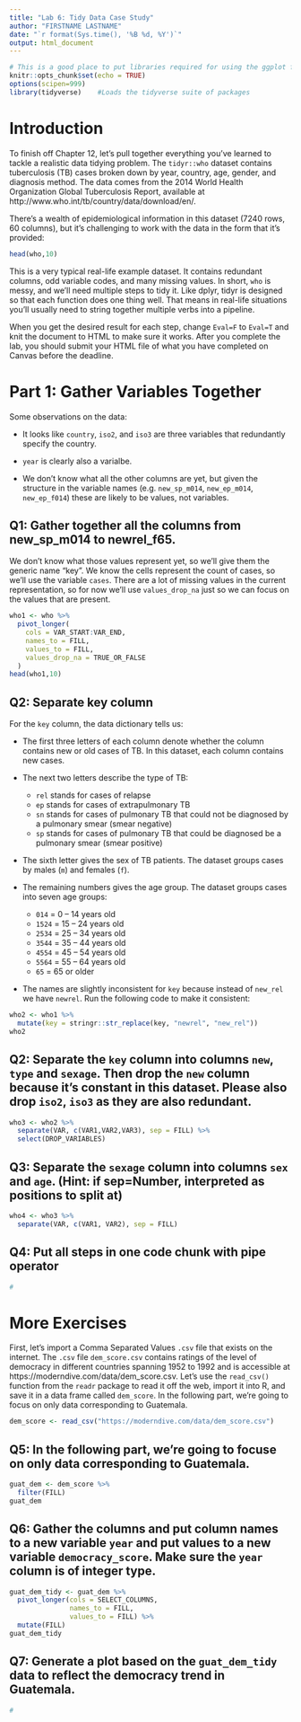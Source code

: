```yaml
---
title: "Lab 6: Tidy Data Case Study"
author: "FIRSTNAME LASTNAME"
date: "`r format(Sys.time(), '%B %d, %Y')`"
output: html_document
---
```


```r
# This is a good place to put libraries required for using the ggplot function
knitr::opts_chunk$set(echo = TRUE)
options(scipen=999)
library(tidyverse)    #Loads the tidyverse suite of packages
```

# Introduction

To finish off Chapter 12, let’s pull together everything you’ve learned to tackle a realistic data tidying problem. The `tidyr::who` dataset contains tuberculosis (TB) cases broken down by year, country, age, gender, and diagnosis method. The data comes from the 2014 World Health Organization Global Tuberculosis Report, available at http://www.who.int/tb/country/data/download/en/.

There’s a wealth of epidemiological information in this dataset (7240 rows, 60 columns), but it’s challenging to work with the data in the form that it’s provided:

```r
head(who,10)
```

This is a very typical real-life example dataset. It contains redundant columns, odd variable codes, and many missing values. In short, `who` is messy, and we’ll need multiple steps to tidy it. Like dplyr, tidyr is designed so that each function does one thing well. That means in real-life situations you’ll usually need to string together multiple verbs into a pipeline.

When you get the desired result for each step, change `Eval=F` to `Eval=T` and knit the document to HTML to make sure it works. After you complete the lab, you should submit your HTML file of what you have completed on Canvas before the deadline.

# Part 1: Gather Variables Together
Some observations on the data:

- It looks like `country`, `iso2`, and `iso3` are three variables that redundantly specify the country. 

- `year` is clearly also a varialbe.

- We don't know what all the other columns are yet, but given the structure in the variable names (e.g. `new_sp_m014`, `new_ep_m014`, `new_ep_f014`) these are likely to be values, not variables.

## Q1: Gather together all the columns from new_sp_m014 to newrel_f65. 
We don’t know what those values represent yet, so we'll give them the generic name "key". We know the cells represent the count of cases, so we'll use the variable `cases`. There are a lot of missing values in the current representation, so for now we'll use `values_drop_na` just so we can focus on the values that are present.

```r
who1 <- who %>% 
  pivot_longer(
    cols = VAR_START:VAR_END, 
    names_to = FILL, 
    values_to = FILL, 
    values_drop_na = TRUE_OR_FALSE
  )
head(who1,10)
```

## Q2: Separate key column

For the `key` column, the data dictionary tells us:

- The first three letters of each column denote whether the column contains new or old cases of TB. In this dataset, each column contains new cases.

- The next two letters describe the type of TB:
  - `rel` stands for cases of relapse
  - `ep` stands for cases of extrapulmonary TB
  - `sn` stands for cases of pulmonary TB that could not be diagnosed by a pulmonary smear (smear negative)
  - `sp` stands for cases of pulmonary TB that could be diagnosed be a pulmonary smear (smear positive)

- The sixth letter gives the sex of TB patients. The dataset groups cases by males (`m`) and females (`f`).

- The remaining numbers gives the age group. The dataset groups cases into seven age groups:
  - `014` = 0 – 14 years old
  - `1524` = 15 – 24 years old
  - `2534` = 25 – 34 years old
  - `3544` = 35 – 44 years old
  - `4554` = 45 – 54 years old
  - `5564` = 55 – 64 years old
  - `65` = 65 or older

- The names are slightly inconsistent for `key` because instead of `new_rel` we have `newrel`. Run the following code to make it consistent:
```r
who2 <- who1 %>% 
  mutate(key = stringr::str_replace(key, "newrel", "new_rel"))
who2
```


## Q2: Separate the `key` column into columns `new`, `type` and `sexage`. Then drop the `new` column because it's constant in this dataset. Please also drop `iso2`, `iso3` as they are also redundant.
```r
who3 <- who2 %>% 
  separate(VAR, c(VAR1,VAR2,VAR3), sep = FILL) %>%
  select(DROP_VARIABLES)
```

## Q3: Separate the `sexage` column into columns `sex` and `age`. (Hint: if sep=Number, interpreted as positions to split at)
```r
who4 <- who3 %>% 
  separate(VAR, c(VAR1, VAR2), sep = FILL)
```

## Q4: Put all steps in one code chunk with pipe operator
```r
#
```


# More Exercises

First, let's import a Comma Separated Values `.csv` file that exists on the internet. The `.csv` file `dem_score.csv` contains ratings of the level of democracy in different countries spanning 1952 to 1992 and is accessible at https://moderndive.com/data/dem_score.csv. Let’s use the `read_csv()` function from the `readr` package to read it off the web, import it into R, and save it in a data frame called `dem_score`. In the following part, we're going to focus on only data corresponding to Guatemala.
```r
dem_score <- read_csv("https://moderndive.com/data/dem_score.csv")
```

## Q5: In the following part, we're going to focuse on only data corresponding to Guatemala.

```r
guat_dem <- dem_score %>% 
  filter(FILL)
guat_dem
```

## Q6: Gather the columns and put column names to a new variable `year` and put values to a new variable `democracy_score`. Make sure the `year` column is of integer type.

```r
guat_dem_tidy <- guat_dem %>% 
  pivot_longer(cols = SELECT_COLUMNS,
               names_to = FILL, 
               values_to = FILL) %>%
  mutate(FILL)
guat_dem_tidy
```

## Q7: Generate a plot based on the `guat_dem_tidy` data to reflect the democracy trend in Guatemala.
```r
#
```
